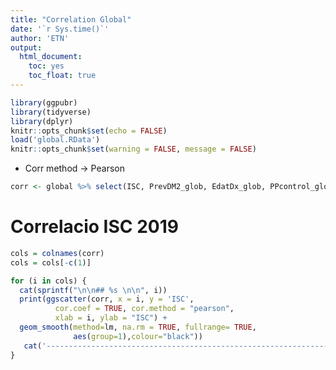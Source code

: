 ```yaml
---
title: "Correlation Global"
date: '`r Sys.time()`'
author: 'ETN'
output: 
  html_document: 
    toc: yes
    toc_float: true
---
```


```r
library(ggpubr)
library(tidyverse)
library(dplyr)
knitr::opts_chunk$set(echo = FALSE)
load('global.RData')
knitr::opts_chunk$set(warning = FALSE, message = FALSE) 
```

* Corr method -> Pearson

```r
corr <- global %>% select(ISC, PrevDM2_glob, EdatDx_glob, PPcontrol_glob, Pscontrol_glob, Retinopatia_glob, IRC_glob, ttmComb_glob)
```

# Correlacio ISC 2019

```r
cols = colnames(corr)
cols = cols[-c(1)]

for (i in cols) {
  cat(sprintf("\n\n## %s \n\n", i))
  print(ggscatter(corr, x = i, y = 'ISC',
          cor.coef = TRUE, cor.method = "pearson",
          xlab = i, ylab = "ISC") +
  geom_smooth(method=lm, na.rm = TRUE, fullrange= TRUE,
              aes(group=1),colour="black"))
   cat('----------------------------------------------------------------------------------------------------------------------------------------------------------------------------')
}

```